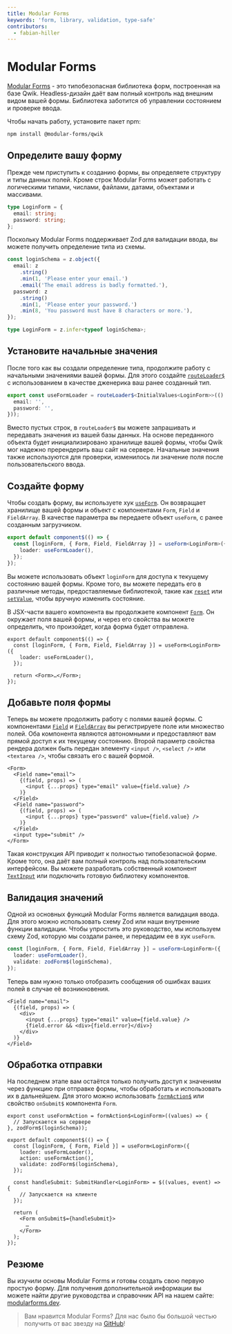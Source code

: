 ```yaml
---
title: Modular Forms
keywords: 'form, library, validation, type-safe'
contributors:
  - fabian-hiller
---
```


# Modular Forms

[Modular Forms](https://modularforms.dev/) - это типобезопасная библиотека форм, построенная на базе Qwik. Headless-дизайн даёт вам полный контроль над внешним видом вашей формы. Библиотека заботится об управлении состоянием и проверке ввода.

Чтобы начать работу, установите пакет npm:

```bash
npm install @modular-forms/qwik
```

## Определите вашу форму

Прежде чем приступить к созданию формы, вы определяете структуру и типы данных полей. Кроме строк Modular Forms может работать с логическими типами, числами, файлами, датами, объектами и массивами.

```ts
type LoginForm = {
  email: string;
  password: string;
};
```

Поскольку Modular Forms поддерживает Zod для валидации ввода, вы можете получить определение типа из схемы.

```ts
const loginSchema = z.object({
  email: z
    .string()
    .min(1, 'Please enter your email.')
    .email('The email address is badly formatted.'),
  password: z
    .string()
    .min(1, 'Please enter your password.')
    .min(8, 'You password must have 8 characters or more.'),
});

type LoginForm = z.infer<typeof loginSchema>;
```

## Установите начальные значения

После того как вы создали определение типа, продолжите работу с начальными значениями вашей формы. Для этого создайте [`routeLoader$`](../../route-loader/) с использованием в качестве дженерика ваш ранее созданный тип.

```ts
export const useFormLoader = routeLoader$<InitialValues<LoginForm>>(() => ({
  email: '',
  password: '',
}));
```

Вместо пустых строк, в `routeLoader$` вы можете запрашивать и передавать значения из вашей базы данных. На основе переданного объекта будет инициализировано хранилище вашей формы, чтобы Qwik мог надежно пререндерить ваш сайт на сервере. Начальные значения также используются для проверки, изменилось ли значение поля после пользовательского ввода.

## Создайте форму

Чтобы создать форму, вы используете хук [`useForm`](https://modularforms.dev/qwik/api/useForm). Он возвращает хранилище вашей формы и объект с компонентами `Form`, `Field` и `FieldArray`. В качестве параметра вы передаете объект `useForm`, с ранее созданным загрузчиком.

```ts
export default component$(() => {
  const [loginForm, { Form, Field, FieldArray }] = useForm<LoginForm>({
    loader: useFormLoader(),
  });
});
```

Вы можете использовать объект `loginForm` для доступа к текущему состоянию вашей формы. Кроме того, вы можете передать его в различные методы, предоставляемые библиотекой, такие как [`reset`](https://modularforms.dev/qwik/api/reset) или [`setValue`](https://modularforms.dev/qwik/api/setValue), чтобы вручную изменить состояние.

В JSX-части вашего компонента вы продолжаете компонент [`Form`](https://modularforms.dev/qwik/api/Form). Он окружает поля вашей формы, и через его свойства вы можете определить, что произойдет, когда форма будет отправлена.

```tsx
export default component$(() => {
  const [loginForm, { Form, Field, FieldArray }] = useForm<LoginForm>({
    loader: useFormLoader(),
  });

  return <Form>…</Form>;
});
```

## Добавьте поля формы

Теперь вы можете продолжить работу с полями вашей формы. С компонентами [`Field`](https://modularforms.dev/qwik/api/Field) и [`FieldArray`](https://modularforms.dev/qwik/api/FieldArray) вы регистрируете поле или множество полей. Оба компонента являются автономными и предоставляют вам прямой доступ к их текущему состоянию. Второй параметр свойства рендера должен быть передан элементу `<input />`, `<select />` или `<textarea />`, чтобы связать его с вашей формой.

```tsx
<Form>
  <Field name="email">
    {(field, props) => (
      <input {...props} type="email" value={field.value} />
    )}
  </Field>
  <Field name="password">
    {(field, props) => (
      <input {...props} type="password" value={field.value} />
    )}
  </Field>
  <input type="submit" />
</Form>
```

Такая конструкция API приводит к полностью типобезопасной форме. Кроме того, она даёт вам полный контроль над пользовательским интерфейсом. Вы можете разработать собственный компонент [`TextInput`](https://modularforms.dev/qwik/guides/input-components) или подключить готовую библиотеку компонентов.

## Валидация значений

Одной из основных функций Modular Forms является валидация ввода. Для этого можно использовать схему Zod или наши внутренние функции валидации. Чтобы упростить это руководство, мы используем схему Zod, которую мы создали ранее, и передадим ее в хук `useForm`.

```ts
const [loginForm, { Form, Field, FieldArray }] = useForm<LoginForm>({
  loader: useFormLoader(),
  validate: zodForm$(loginSchema),
});
```

Теперь вам нужно только отобразить сообщения об ошибках ваших полей в случае её возникновения.

```tsx
<Field name="email">
  {(field, props) => (
    <div>
      <input {...props} type="email" value={field.value} />
      {field.error && <div>{field.error}</div>}
    </div>
  )}
</Field>
```

## Обработка отправки

На последнем этапе вам остаётся только получить доступ к значениям через функцию при отправке формы, чтобы обработать и использовать их в дальнейшем. Для этого можно использовать [`formAction$`](https://modularforms.dev/qwik/api/formAction$) или свойство `onSubmit$` компонента `Form`.

```tsx
export const useFormAction = formAction$<LoginForm>((values) => {
  // Запускается на сервере
}, zodForm$(loginSchema));

export default component$(() => {
  const [loginForm, { Form, Field }] = useForm<LoginForm>({
    loader: useFormLoader(),
    action: useFormAction(),
    validate: zodForm$(loginSchema),
  });

  const handleSubmit: SubmitHandler<LoginForm> = $((values, event) => {
    // Запускается на клиенте
  });

  return (
    <Form onSubmit$={handleSubmit}>
      …
    </Form>
  );
});
```

## Резюме

Вы изучили основы Modular Forms и готовы создать свою первую простую форму. Для получения дополнительной информации вы можете найти другие руководства и справочник API на нашем сайте: [modularforms.dev](https://modularforms.dev/).

> Вам нравится Modular Forms? Для нас было бы большой честью получить от вас звезду на [GitHub](https://github.com/fabian-hiller/modular-forms)!
